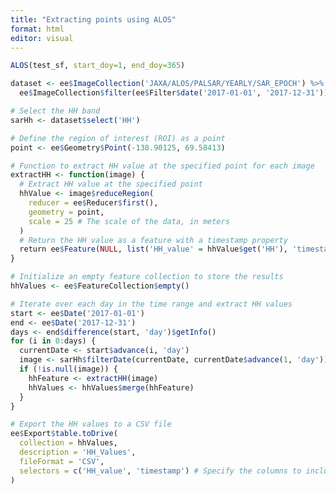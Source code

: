 ```yaml
---
title: "Extracting points using ALOS"
format: html
editor: visual
---
```


```r
ALOS(test_sf, start_doy=1, end_doy=365)
```

```r
dataset <- ee$ImageCollection('JAXA/ALOS/PALSAR/YEARLY/SAR_EPOCH') %>%
  ee$ImageCollection$filter(ee$Filter$date('2017-01-01', '2017-12-31')) # Change end date to cover entire year

# Select the HH band
sarHh <- dataset$select('HH')

# Define the region of interest (ROI) as a point
point <- ee$Geometry$Point(-138.90125, 69.58413)

# Function to extract HH value at the specified point for each image
extractHH <- function(image) {
  # Extract HH value at the specified point
  hhValue <- image$reduceRegion(
    reducer = ee$Reducer$first(),
    geometry = point,
    scale = 25 # The scale of the data, in meters
  )
  # Return the HH value as a feature with a timestamp property
  return ee$Feature(NULL, list('HH_value' = hhValue$get('HH'), 'timestamp' = image$get('system:time_start')))
}

# Initialize an empty feature collection to store the results
hhValues <- ee$FeatureCollection$empty()

# Iterate over each day in the time range and extract HH values
start <- ee$Date('2017-01-01')
end <- ee$Date('2017-12-31')
days <- end$difference(start, 'day')$getInfo()
for (i in 0:days) {
  currentDate <- start$advance(i, 'day')
  image <- sarHh$filterDate(currentDate, currentDate$advance(1, 'day'))$first()
  if (!is.null(image)) {
    hhFeature <- extractHH(image)
    hhValues <- hhValues$merge(hhFeature)
  }
}

# Export the HH values to a CSV file
ee$Export$table.toDrive(
  collection = hhValues,
  description = 'HH_Values',
  fileFormat = 'CSV',
  selectors = c('HH_value', 'timestamp') # Specify the columns to include in the CSV
)
```
